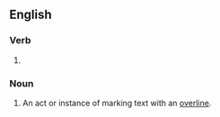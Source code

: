 ==English==

===Verb===
{{head|en|present participle}}

# {{present participle of|overline|lang=en|nocat=1}}

===Noun===
{{en-noun}}

# An act or instance of marking text with an [[overline]].
